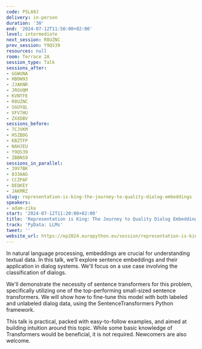 ```yaml
---
code: PSLA9J
delivery: in-person
duration: '30'
end: '2024-07-12T11:50:00+02:00'
level: intermediate
next_session: R8UZNC
prev_session: Y9QS39
resources: null
room: Terrace 2A
session_type: Talk
sessions_after:
- GGWUNA
- HBDW93
- JJAKNR
- JRGVQM
- KVNTFE
- R8UZNC
- SGUYQL
- VFV7HU
- ZXXDBV
sessions_before:
- 7CJVKM
- HSZBDG
- KBZTFP
- NAHJEU
- Y9QS39
- ZBBNS9
sessions_in_parallel:
- 39V7BK
- 833AAG
- CCZPAF
- DEQKEY
- JAKMRZ
slug: representation-is-king-the-journey-to-quality-dialog-embeddings
speakers:
- adam-zika
start: '2024-07-12T11:20:00+02:00'
title: 'Representation is King: The Journey to Quality Dialog Embeddings'
track: 'PyData: LLMs'
tweet: ''
website_url: https://ep2024.europython.eu/session/representation-is-king-the-journey-to-quality-dialog-embeddings
---
```


In natural language processing, embeddings are crucial for understanding textual data. In this talk, we’ll explore sentence embeddings and their application in dialog systems. We'll focus on a use case involving the classification of dialogs.

We'll demonstrate the necessity of sentence transformers for this problem, specifically utilizing one of the top-performing small-sized sentence transformers. We will show how to fine-tune this model with both labeled and unlabeled dialog data, using the SentenceTransformers Python framework.

This talk is practical, packed with easy-to-follow examples, and aimed at building intuition around this topic. While some basic knowledge of Transformers would be beneficial, it is not required. Newcomers are also welcome.
